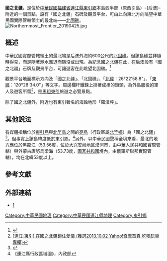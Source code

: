 '''國之北疆'''，是位於[[中華民國|中華民國]][[福建省_(中華民國)|福建省]][[連江縣_(中華民國)|連江縣]][[東引鄉|東引鄉]]本島西半部（原西引島）-{后澳}-附近的一個景點，設有「國之北疆」石碑及觀景平台，可由此向東北方向眺望中華民國實際管轄領土的最北端——[[北固礁|北固礁]]。
[[File:Northernmost_Frontier_20190425.jpg|thumb]]
==概述==
中華民國實際管轄領土的最北端是后澳外海約600公尺的[[北固礁|北固礁]]。但該島礁並非隨時得見，而是隨著潮水漲退而隱没或出現。為紀念國之北疆在此，在后澳設有「國之北疆」石牌及觀景平台，可讓遊客在此眺望北固礁。<ref>{{Cite web |url=http://www.matsu-nsa.gov.tw/User/Attraction-Content.aspx?a=96&l=1 |title=國之北疆，馬祖國家風景區官網 |accessdate=2017-05-30 |archive-date=2017-05-30 |archive-url=https://web.archive.org/web/20170530213934/http://www.matsu-nsa.gov.tw/user/Attraction-Content.aspx?a=96&l=1 |dead-url=yes }}</ref>

觀景平台地面標示方向及「國之北疆」、「北固礁」、「[[北緯|北緯]]：26°22'58.8"」、「[[東經|東經]]：120°28'34.0"」等文字。周邊欄杆鐵鍊上掛著成串的鎖頭，為外島服役的軍人及遊客所留<ref>[http://papilio0204.pixnet.net/blog/post/52826916-%5B%E9%80%A3%E6%B1%9F%E2%80%A7%E6%9D%B1%E5%BC%95%5D-%E5%9C%A8%E5%9C%8B%E4%B9%8B%E5%8C%97%E7%96%86%E9%8E%96%E4%BD%8F%E6%84%9B%E6%83%85-(%E7%8D%B2%E9%81%B82013.10 {{Wayback|url=http://papilio0204.pixnet.net/blog/post/52826916-%5B%E9%80%A3%E6%B1%9F%E2%80%A7%E6%9D%B1%E5%BC%95%5D-%E5%9C%A8%E5%9C%8B%E4%B9%8B%E5%8C%97%E7%96%86%E9%8E%96%E4%BD%8F%E6%84%9B%E6%83%85-(%E7%8D%B2%E9%81%B82013.10 |date=20170330083025 }}[連江‧東引<nowiki>]</nowiki> 在國之北疆鎖住愛情 (獲選2013.10.02 Yahoo!奇摩首頁 吃喝玩樂專欄)]</ref>，是[[馬祖|馬祖]][[東引鄉|東引]]旅遊之必覽景點。

除了國之北疆外，附近也有東引著名的海蝕地形「羅漢坪」。

==其他說法==
有媒體指稱位於[[東引島|東引島]]與[[北竿島|北竿島]]之間的[[亮島|亮島]]（行政區屬[[北竿鄉|北竿鄉]]）為「國之北疆」<ref>{{Cite web |url=http://www.moc.gov.tw/information_250_27558.html |title=龍應台親登「國之北疆」亮島視察島尾遺址 讚許國軍與連江縣府尊重文化成就考古佳話 |accessdate=2017-03-11 |archive-date=2017-03-12 |archive-url=https://web.archive.org/web/20170312065729/http://www.moc.gov.tw/information_250_27558.html |dead-url=no }}</ref>。但事實上該島緯度低於東引鄉。<ref>《連江縣行政區域圖》，內政部</ref>另外，以中華民國聲稱全境來看，最北的地方應位於黑龍江（53.56度，位於[[大兴安岭地区|大兴安岭地区]][[漠河市|漠河市]]，由中華人民共和國實際管轄）與外蒙古唐努烏梁海（53.73度，[[圖瓦共和國|圖瓦共和國]]境內，由俄羅斯聯邦實際管轄），均在北緯53度以上。

==參考文獻==
{{reflist}}

==外部連結==
*[http://www.matsu-nsa.gov.tw/User/Attraction-Content.aspx?a=96&l=1國之北疆，馬祖國家風景區官網]{{Wayback|url=http://www.matsu-nsa.gov.tw/User/Attraction-Content.aspx?a=96&l=1%E5%9C%8B%E4%B9%8B%E5%8C%97%E7%96%86%EF%BC%8C%E9%A6%AC%E7%A5%96%E5%9C%8B%E5%AE%B6%E9%A2%A8%E6%99%AF%E5%8D%80%E5%AE%98%E7%B6%B2 |date=20170530213934 }}

[[Category:中華民國地理|Category:中華民國地理]]
[[Category:中華民國連江縣地理|Category:中華民國連江縣地理]]
[[Category:東引鄉|Category:東引鄉]]